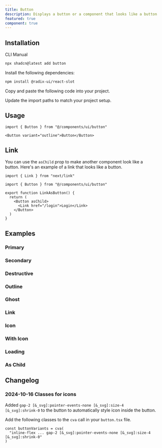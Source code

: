 ```yaml
---
title: Button
description: Displays a button or a component that looks like a button.
featured: true
component: true
---
```


<ComponentPreview name="button-demo" description="A button" />

## Installation

<CodeTabs>

<TabsList>
  <TabsTrigger value="cli">CLI</TabsTrigger>
  <TabsTrigger value="manual">Manual</TabsTrigger>
</TabsList>
<TabsContent value="cli">

```bash
npx shadcn@latest add button
```

</TabsContent>

<TabsContent value="manual">

<Steps>

<Step>Install the following dependencies:</Step>

```bash
npm install @radix-ui/react-slot
```

<Step>Copy and paste the following code into your project.</Step>

<ComponentSource name="button" title="components/ui/button.tsx" />

<Step>Update the import paths to match your project setup.</Step>

</Steps>

</TabsContent>

</CodeTabs>

## Usage

```tsx showLineNumbers
import { Button } from "@/components/ui/button"
```

```tsx showLineNumbers
<Button variant="outline">Button</Button>
```

## Link

You can use the `asChild` prop to make another component look like a button. Here's an example of a link that looks like a button.

```tsx showLineNumbers
import { Link } from "next/link"

import { Button } from "@/components/ui/button"

export function LinkAsButton() {
  return (
    <Button asChild>
      <Link href="/login">Login</Link>
    </Button>
  )
}
```

## Examples

### Primary

<ComponentPreview name="button-demo" description="A primary button" />

### Secondary

<ComponentPreview name="button-secondary" description="A secondary button" />

### Destructive

<ComponentPreview
  name="button-destructive"
  description="A destructive button"
/>

### Outline

<ComponentPreview
  name="button-outline"
  description="A button using the outline variant."
/>

### Ghost

<ComponentPreview
  name="button-ghost"
  description="A button using the ghost variant"
/>

### Link

<ComponentPreview
  name="button-link"
  description="A button using the link variant."
/>

### Icon

<ComponentPreview name="button-icon" description="An icon button" />

### With Icon

<ComponentPreview name="button-with-icon" description="A button with an icon" />

### Loading

<ComponentPreview
  name="button-loading"
  description="A button with a loading state."
/>

### As Child

<ComponentPreview
  name="button-as-child"
  description="A button wrapping a custom Link component"
/>

## Changelog

### 2024-10-16 Classes for icons

Added `gap-2 [&_svg]:pointer-events-none [&_svg]:size-4 [&_svg]:shrink-0` to the button to automatically style icon inside the button.

Add the following classes to the `cva` call in your `button.tsx` file.

```tsx showLineNumbers title="button.tsx"
const buttonVariants = cva(
  "inline-flex ... gap-2 [&_svg]:pointer-events-none [&_svg]:size-4 [&_svg]:shrink-0"
)
```
